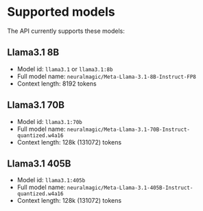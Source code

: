 # Supported models

The API currently supports these models:

## Llama3.1 8B
- Model id: `llama3.1` or `llama3.1:8b`
- Full model name: `neuralmagic/Meta-Llama-3.1-8B-Instruct-FP8`
- Context length: 8192 tokens

## Llama3.1 70B
- Model id: `llama3.1:70b`
- Full model name: `neuralmagic/Meta-Llama-3.1-70B-Instruct-quantized.w4a16`
- Context length: 128k (131072) tokens

## Llama3.1 405B
- Model id: `llama3.1:405b`
- Full model name: `neuralmagic/Meta-Llama-3.1-405B-Instruct-quantized.w4a16`
- Context length: 128k (131072) tokens


